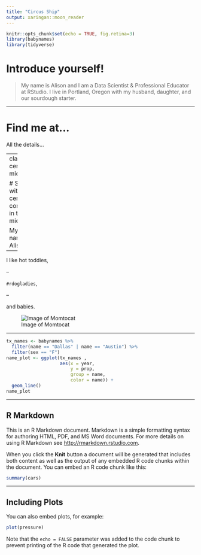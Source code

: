```yaml
---
title: "Circus Ship"
output: xaringan::moon_reader
---
```


```r
knitr::opts_chunk$set(echo = TRUE, fig.retina=3)
library(babynames)
library(tidyverse)
```

# Introduce yourself!

> My name is Alison and I am a Data Scientist & Professional Educator at RStudio. I live in Portland, Oregon with my husband, daughter, and our sourdough starter.

---

# Find me at...

All the details...

---
class: center, middle

# Slide with centered content in the middle

My name is Alison. 

--

I like hot toddies, 

--

`#rdogladies`, 

--

and babies.

![Image of Momtocat](http://bit.ly/momtocat)

---

```r
tx_names <- babynames %>%
  filter(name == "Dallas" | name == "Austin") %>% 
  filter(sex == "F") 
name_plot <- ggplot(tx_names , 
                    aes(x = year, 
                        y = prop,  
                        group = name, 
                        color = name)) + 
  geom_line()
name_plot
```


---

## R Markdown

This is an R Markdown document. Markdown is a simple formatting syntax for authoring HTML, PDF, and MS Word documents. For more details on using R Markdown see <http://rmarkdown.rstudio.com>.

When you click the **Knit** button a document will be generated that includes both content as well as the output of any embedded R code chunks within the document. You can embed an R code chunk like this:

```r
summary(cars)
```

---

## Including Plots

You can also embed plots, for example:

```r
plot(pressure)
```

Note that the `echo = FALSE` parameter was added to the code chunk to prevent printing of the R code that generated the plot.
